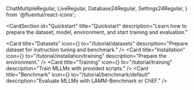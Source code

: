   ChatMultipleRegular,
  LiveRegular,
  Database24Regular,
  Settings24Regular,
} from '@fluentui/react-icons';

<CardSection
  id="Quickstart"
  title="Quickstart"
  description="Learn how to prepare the dataset, model, environment, and start training and evaluation."
>
   <Card
    title="Datasets"
    icon={<Database24Regular />}
    to="/tutorial/datasets"
    description="Prepare dataset for instruction tuning and benchmark."
  />
  <Card
    title="Installation"
    icon={<Settings24Regular />}
    to="/tutorial/installation/training"
    description="Prepare the environment."
  />
  <Card
    title="Training"
    icon={<TrainingIcon />}
    to="/tutorial/training"
    description="Train MLLMs with provided scripts."
  />
  <Card
    title="Benchmark"
    icon={<TestBeakerIcon />}
    to="/tutorial/benchmark/default"
    description="Evaluate MLLMs with LAMM-Benchmark or ChEF."
  />
</CardSection>
